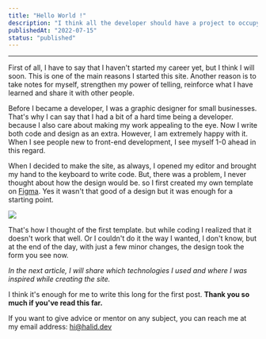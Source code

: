 ```yaml
---
title: "Hello World !"
description: "I think all the developer should have a project to occupy himself. In my opinion, the most basic project in this regard is a personal website. I will give you some information about how I made my website."
publishedAt: "2022-07-15"
status: "published"
---
```


---

First
of all, I have to say that I haven't started my career yet, but I think I will soon.
This is one of the main reasons I started this site. Another reason is to take notes for
myself, strengthen my power of telling, reinforce what I have learned and share it with
other people.

Before I became a developer, I was a graphic designer for small businesses. That's why
I can say that I had a bit of a hard time being a developer. because I also care about making my
work appealing to the eye. Now I write both code and design as an extra. However, I am extremely
happy with it. When I see people new to front-end development, I see myself 1-0 ahead in this regard.

When I decided to make the site, as always, I opened my editor and brought my hand to the
keyboard to write code. But, there was a problem, I never thought about how the design
would be. so I first created my own template on [Figma](https://www.figma.com/). Yes it wasn't that good of a design
but it was enough for a starting point.

![](https://user-images.githubusercontent.com/40598819/179147380-fd640ab5-9c83-4d17-838c-c225a25a94a3.jpg)

That's how I thought of the first template. but while coding I realized that it doesn't work that well. Or I couldn't do it
the way I wanted, I don't know, but at the end of the day, with just a few minor changes, the design took the form you see now.

_In the next article, I will share which technologies I used and where I was inspired while creating the site._

I think it's enough for me to write this long for the first post. **Thank you so much if you've read this far.**

If you want to give advice or mentor on any subject, you can reach me at my email address: [hi@halid.dev](mailto:hi@halid.dev)
